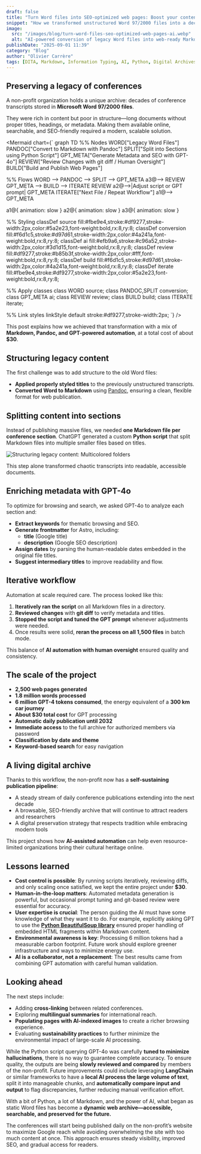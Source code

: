 ```yaml
---
draft: false
title: "Turn Word files into SEO-optimized web pages: Boost your content reach with AI"
snippet: "How we transformed unstructured Word 97/2000 files into a decade-long web publication of conferences—using Markdown, Python, and GPT-powered automation for just $30."
image:
  src: "/images/blog/turn-word-files-seo-optimized-web-pages-ai.webp"
  alt: "AI-powered conversion of legacy Word files into web-ready Markdown conference archives"
publishDate: "2025-09-01 11:39"
category: "Blog"
author: "Olivier Carrère"
tags: [DITA, Markdown, Information Typing, AI, Python, Digital Archives, Automation, SEO]
---
```


## Preserving a legacy of conferences

A non-profit organization holds a unique archive: decades of conference transcripts stored in **Microsoft Word 97/2000 files**.

They were rich in content but poor in structure—long documents without proper titles, headings, or metadata. Making them available online, searchable, and SEO-friendly required a modern, scalable solution.


<Mermaid chart={`
graph TD
  %% Nodes
  WORD["Legacy Word Files"]
  PANDOC["Convert to Markdown with Pandoc"]
  SPLIT["Split into Sections using Python Script"]
  GPT_META["Generate Metadata and SEO with GPT-4o"]
  REVIEW["Review Changes with git diff / Human Oversight"]
  BUILD["Build and Publish Web Pages"]


  %% Flows
  WORD --> PANDOC --> SPLIT --> GPT_META a3@--> REVIEW
  GPT_META --> BUILD --> ITERATE
  REVIEW a2@-->|Adjust script or GPT prompt| GPT_META
  ITERATE["Next File / Repeat Workflow"] a1@--> GPT_META

a1@{ animation: slow }
a2@{ animation: slow }
a3@{ animation: slow }


  %% Styling
  classDef source fill:#fbe9e4,stroke:#df9277,stroke-width:2px,color:#5a2e23,font-weight:bold,rx:8,ry:8;
  classDef conversion fill:#f6d1c5,stroke:#d97d61,stroke-width:2px,color:#4a241a,font-weight:bold,rx:8,ry:8;
  classDef ai fill:#efb9a6,stroke:#c96a52,stroke-width:2px,color:#3d1d15,font-weight:bold,rx:8,ry:8;
  classDef review fill:#df9277,stroke:#b85b3f,stroke-width:2px,color:#fff,font-weight:bold,rx:8,ry:8;
  classDef build fill:#f6d1c5,stroke:#d97d61,stroke-width:2px,color:#4a241a,font-weight:bold,rx:8,ry:8;
  classDef iterate fill:#fbe9e4,stroke:#df9277,stroke-width:2px,color:#5a2e23,font-weight:bold,rx:8,ry:8;

  %% Apply classes
  class WORD source;
  class PANDOC,SPLIT conversion;
  class GPT_META ai;
  class REVIEW review;
  class BUILD build;
  class ITERATE iterate;

  %% Link styles
  linkStyle default stroke:#df9277,stroke-width:2px;
`} />


This post explains how we achieved that transformation with a mix of **Markdown, Pandoc, and GPT-powered automation**, at a total cost of about **$30**.

## Structuring legacy content

The first challenge was to add structure to the old Word files:

- **Applied properly styled titles** to the previously unstructured transcripts.
- **Converted Word to Markdown** using [Pandoc](https://pandoc.org), ensuring a clean, flexible format for web publication.

## Splitting content into sections

Instead of publishing massive files, we needed **one Markdown file per conference section**.
ChatGPT generated a custom **Python script** that split Markdown files into multiple smaller files based on titles.

![Structuring legacy content: Multicolored folders](/images/blog/turn-word-files-seo-optimized-web-pages-ai-large.webp)

This step alone transformed chaotic transcripts into readable, accessible documents.

## Enriching metadata with GPT-4o

To optimize for browsing and search, we asked GPT-4o to analyze each section and:

- **Extract keywords** for thematic browsing and SEO.
- **Generate frontmatter** for Astro, including:
  - **title** (Google title)
  - **description** (Google SEO description)
- **Assign dates** by parsing the human-readable dates embedded in the original file titles.
- **Suggest intermediary titles** to improve readability and flow.

## Iterative workflow

Automation at scale required care. The process looked like this:

1. **Iteratively ran the script** on all Markdown files in a directory.
2. **Reviewed changes** with **git diff** to verify metadata and titles.
3. **Stopped the script and tuned the GPT prompt** whenever adjustments were needed.
4. Once results were solid, **reran the process on all 1,500 files** in batch mode.

This balance of **AI automation with human oversight** ensured quality and consistency.

## The scale of the project

- **2,500 web pages generated**
- **1.8 million words processed**
- **6 million GPT-4 tokens consumed**, the energy equivalent of a **300 km car journey**
- **About $30 total cost** for GPT processing
- **Automatic daily publication until 2032**
- **Immediate access** to the full archive for authorized members via password
- **Classification by date and theme**
- **Keyword-based search** for easy navigation

## A living digital archive

Thanks to this workflow, the non-profit now has a **self-sustaining publication pipeline**:

- A steady stream of daily conference publications extending into the next decade
- A browsable, SEO-friendly archive that will continue to attract readers and researchers
- A digital preservation strategy that respects tradition while embracing modern tools

This project shows how **AI-assisted automation** can help even resource-limited organizations bring their cultural heritage online.

## Lessons learned

* **Cost control is possible**: By running scripts iteratively, reviewing diffs, and only scaling once satisfied, we kept the entire project under **\$30**.
* **Human-in-the-loop matters**: Automated metadata generation is powerful, but occasional prompt tuning and git-based review were essential for accuracy.
* **User expertise is crucial**: The person guiding the AI must have some knowledge of what they want it to do. For example, explicitly asking GPT to use the [**Python BeautifulSoup library**](https://pypi.org/project/beautifulsoup4/) ensured proper handling of embedded HTML fragments within Markdown content.
* **Environmental awareness is key**: Processing 6 million tokens had a measurable carbon footprint. Future work should explore greener infrastructure and ways to minimize energy use.
* **AI is a collaborator, not a replacement**: The best results came from combining GPT automation with careful human validation.

## Looking ahead

The next steps include:

- Adding **cross-linking** between related conferences.
- Exploring **multilingual summaries** for international reach.
- **Populating pages with AI-indexed images** to create a richer browsing experience.
- Evaluating **sustainability practices** to further minimize the environmental impact of large-scale AI processing.

While the Python script querying GPT-4o was carefully **tuned to minimize hallucinations**, there is no way to guarantee complete accuracy. To ensure quality, the outputs are being **slowly reviewed and compared** by members of the non-profit. Future improvements could include leveraging **LangChain** or similar frameworks to have a **local AI process the large volume of text**, split it into manageable chunks, and **automatically compare input and output** to flag discrepancies, further reducing manual verification effort.

With a bit of Python, a lot of Markdown, and the power of AI, what began as static Word files has become a **dynamic web archive—accessible, searchable, and preserved for the future.**

The conferences will start being published daily on the non-profit’s website to maximize Google reach while avoiding overwhelming the site with too much content at once. This approach ensures steady visibility, improved SEO, and gradual access for readers.
